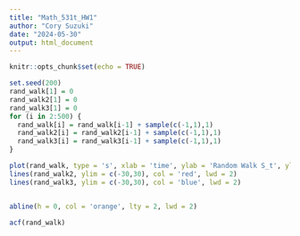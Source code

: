 ---
title: "Math_531t_HW1"
author: "Cory Suzuki"
date: "2024-05-30"
output: html_document
---

```{r setup, include=FALSE}
knitr::opts_chunk$set(echo = TRUE)
```

```{r}
set.seed(200)
rand_walk[1] = 0
rand_walk2[1] = 0
rand_walk3[1] = 0
for (i in 2:500) {
  rand_walk[i] = rand_walk[i-1] + sample(c(-1,1),1)
  rand_walk2[i] = rand_walk2[i-1] + sample(c(-1,1),1)
  rand_walk3[i] = rand_walk3[i-1] + sample(c(-1,1),1)
}

plot(rand_walk, type = 's', xlab = 'time', ylab = 'Random Walk S_t', ylim = c(-30,30))
lines(rand_walk2, ylim = c(-30,30), col = 'red', lwd = 2)
lines(rand_walk3, ylim = c(-30,30), col = 'blue', lwd = 2)


abline(h = 0, col = 'orange', lty = 2, lwd = 2)

acf(rand_walk)
```

